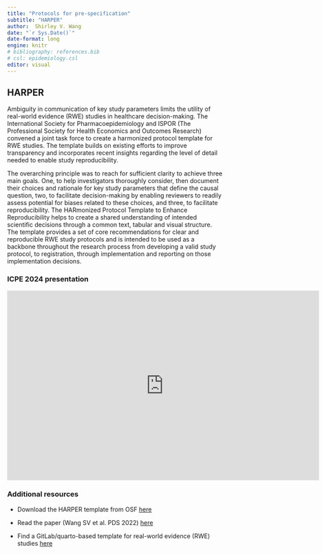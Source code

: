 ```yaml
---
title: "Protocols for pre-specification"
subtitle: "HARPER"
author:  Shirley V. Wang
date: "`r Sys.Date()`"
date-format: long
engine: knitr
# bibliography: references.bib
# csl: epidemiology.csl
editor: visual
---
```


## HARPER

Ambiguity in communication of key study parameters limits the utility of real-world evidence (RWE) studies in healthcare decision-making. The International Society for Pharmacoepidemiology and ISPOR (The Professional Society for Health Economics and Outcomes Research) convened a joint task force to create a harmonized protocol template for RWE studies. The template builds on existing efforts to improve transparency and incorporates recent insights regarding the level of detail needed to enable study reproducibility.

The overarching principle was to reach for sufficient clarity to achieve three main goals. One, to help investigators thoroughly consider, then document their choices and rationale for key study parameters that define the causal question, two, to facilitate decision-making by enabling reviewers to readily assess potential for biases related to these choices, and three, to facilitate reproducibility. The HARmonized Protocol Template to Enhance Reproducibility helps to create a shared understanding of intended scientific decisions through a common text, tabular and visual structure. The template provides a set of core recommendations for clear and reproducible RWE study protocols and is intended to be used as a backbone throughout the research process from developing a valid study protocol, to registration, through implementation and reporting on those implementation decisions.

### ICPE 2024 presentation

<iframe src="https://docs.google.com/presentation/d/e/2PACX-1vTR6mjSPGXSW9470T-cdIJh4tYY44ymVPS2Gwpy09YQU4oGZBxtj0tKLX5693LbJA/embed?start=false&amp;loop=false&amp;delayms=3000" frameborder="0" width="725" height="440.6641" allowfullscreen="true" mozallowfullscreen="true" webkitallowfullscreen="true">

</iframe>

### Additional resources

-   Download the HARPER template from OSF [here](https://osf.io/6qxpf/)

-   Read the paper (Wang SV et al. PDS 2022) [here](https://onlinelibrary.wiley.com/doi/10.1002/pds.5507)

-   Find a GitLab/quarto-based template for real-world evidence (RWE) studies [here](https://gitlab-scm.partners.org/drugepi/harper)
